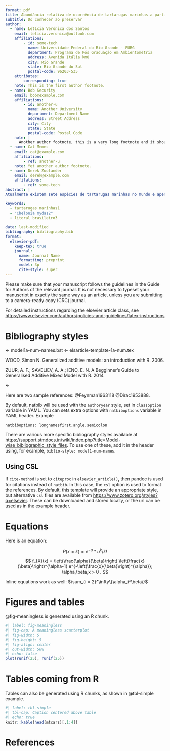 ```yaml
---
format: pdf
title: Abundância relativa de ocorrência de tartarugas marinhas a partir de avistagens em pontos fixos  
subtitle: Do conhecer ao preservar
author:
  - name: Letícia Verônica dos Santos
    email: leticia.veronica@outlook.com
    affiliations: 
        - id: some-tech
          name: Universidade Federal do Rio Grande - FURG
          department: Programa de Pós Graduação em Ambientometria
          address: Avenida Itália km8
          city: Rio Grande
          state: Rio Grande do Sul
          postal-code: 96203-535 
    attributes:
        corresponding: true
    note: This is the first author footnote.
  - name: Bob Security
    email: bob@example.com
    affiliations:
        - id: another-u
          name: Another University
          department: Department Name
          address: Street Address
          city: City
          state: State
          postal-code: Postal Code
    note: |
      Another author footnote, this is a very long footnote and it should be a really long footnote. But this footnote is not yet sufficiently long enough to make two lines of footnote text.
  - name: Cat Memes
    email: cat@example.com
    affiliations:
        - ref: another-u
    note: Yet another author footnote.
  - name: Derek Zoolander
    email: derek@example.com
    affilations:
        - ref: some-tech
abstract: |
Atualmente existem sete espécies de tartarugas marinhas no mundo e apenas cinco com ocorrência no Brasil: a tartaruga-cabeçuda ("Caretta caretta"); a tartaruga-verde ("Chelonia mydas"); a tartaruga-de-pente italic("Eretmochelys imbricata"); a  tartaruga-de-couro ("Dermochelys coriacea") e a tartaruga-oliva ("Lepidochelys olivacea"). Tais espécies escolhem o litoral brasileiro para desova (ICMBIO), assim como para atividades de alimentação e ‘sociabilização’ (Caminho Marinho). A espécie "Chelonia mydas", é a que predomina nas amostragens em locais de alimentação no litoral sul do Brasil. O objetivo deste trabalho é "avaliar a variabilidade da abundância relativa de ocorrência de tartarugas marinhas na praia de Itapirubá-SC", buscando encontrar maiores ou menores probabilidades de ocorrência de acordo com parâmetros oceanográficos, ambientais, atmosféricos e sazonais. A análise utilizará o método de "Distribuição de Poisson", o qual irá avaliar a distribuição discreta de probabilidade aplicável a ocorrências de um número de eventos em um intervalo específico.

keywords: 
  - tartarugas marinhas1
  - "Chelonia mydas2"
  - litoral brasileiro3
  
date: last-modified
bibliography: bibliography.bib
format:
  elsevier-pdf:
    keep-tex: true
    journal:
      name: Journal Name
      formatting: preprint
      model: 3p
      cite-style: super
---
```


Please make sure that your manuscript follows the guidelines in the 
Guide for Authors of the relevant journal. It is not necessary to 
typeset your manuscript in exactly the same way as an article, 
unless you are submitting to a camera-ready copy (CRC) journal.

For detailed instructions regarding the elsevier article class, see   <https://www.elsevier.com/authors/policies-and-guidelines/latex-instructions>

# Bibliography styles

<- model1a-num-names.bst
<- elsarticle-template-1a-num.tex

WOOD, Simon N. Generalized additive models: an introduction with R. 2006. 

ZUUR, A. F.; SAVELIEV, A. A.; IENO, E. N. A Begginner’s Guide to Generalised Additive Mixed Model with R. 2014

<-


Here are two sample references:  @Feynman1963118 @Dirac1953888.

By default, natbib will be used with the `authoryear` style, set in `classoption` variable in YAML. 
You can sets extra options with `natbiboptions` variable in YAML header. Example 

```
natbiboptions: longnamesfirst,angle,semicolon
```

There are various more specific bibliography styles available at
<https://support.stmdocs.in/wiki/index.php?title=Model-wise_bibliographic_style_files>. 
To use one of these, add it in the header using, for example, `biblio-style: model1-num-names`.

## Using CSL 

If `cite-method` is set to `citeproc` in `elsevier_article()`, then pandoc is used for citations instead of `natbib`. In this case, the `csl` option is used to format the references. By default, this template will provide an appropriate style, but alternative `csl` files are available from <https://www.zotero.org/styles?q=elsevier>. These can be downloaded
and stored locally, or the url can be used as in the example header.

# Equations

Here is an equation:

$$P(x=k)=e^{-u}*u^k  
/k!$$


$$ 
  f_{X}(x) = \left(\frac{\alpha}{\beta}\right)
  \left(\frac{x}{\beta}\right)^{\alpha-1}
  e^{-\left(\frac{x}{\beta}\right)^{\alpha}}; 
  \alpha,\beta,x > 0 .
$$

Inline equations work as well: $\sum_{i = 2}^\infty\{\alpha_i^\beta\}$

# Figures and tables

@fig-meaningless is generated using an R chunk.

```r
#| label: fig-meaningless
#| fig-cap: A meaningless scatterplot
#| fig-width: 5
#| fig-height: 5
#| fig-align: center
#| out-width: 50%
#| echo: false
plot(runif(25), runif(25))
```

# Tables coming from R

Tables can also be generated using R chunks, as shown in @tbl-simple example.

```r
#| label: tbl-simple
#| tbl-cap: Caption centered above table
#| echo: true
knitr::kable(head(mtcars)[,1:4])
```

# References {-}
